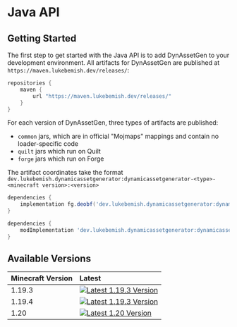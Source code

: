 # Java API

## Getting Started

The first step to get started with the Java API is to add DynAssetGen to your development environment. All artifacts for DynAssetGen are published at `https://maven.lukebemish.dev/releases/`:

```gradle
repositories {
    maven {
        url "https://maven.lukebemish.dev/releases/"
    }
}
```

For each version of DynAssetGen, three types of artifacts are published:
* `common` jars, which are in official "Mojmaps" mappings and contain no loader-specific code
* `quilt` jars which run on Quilt
* `forge` jars which run on Forge

The artifact coordinates take the format `dev.lukebemish.dynamicassetgenerator:dynamicassetgenerator-<type>-<minecraft version>:<version>`

```gradle title="Adding artifact on Forge"
dependencies {
    implementation fg.deobf('dev.lukebemish.dynamicassetgenerator:dynamicassetgenerator-forge-<minecraft version>:<version>')
}
```

```gradle title="Adding artifact on Quilt"
dependencies {
    modImplementation 'dev.lukebemish.dynamicassetgenerator:dynamicassetgenerator-quilt-<minecraft version>:<version>'
}
```

## Available Versions

| Minecraft Version | Latest |
| :---------------- | :----- |
| 1.19.3            | [![Latest 1.19.3 Version](https://img.shields.io/badge/dynamic/xml?style=for-the-badge&color=e3116c&label=&prefix=v&query=metadata%2F%2Flatest&url=https%3A%2F%2Fmaven.lukebemish.dev%2Freleases%2Fdev%2Flukebemish%2Fdynamicassetgenerator%2Fdynamicassetgenerator-common-1.19.3%2Fmaven-metadata.xml)](https://maven.lukebemish.dev/releases/dev/lukebemish/dynamicassetgenerator/dynamicassetgenerator-common-1.19.3/) |
| 1.19.4            | [![Latest 1.19.3 Version](https://img.shields.io/badge/dynamic/xml?style=for-the-badge&color=e3116c&label=&prefix=v&query=metadata%2F%2Flatest&url=https%3A%2F%2Fmaven.lukebemish.dev%2Freleases%2Fdev%2Flukebemish%2Fdynamicassetgenerator%2Fdynamicassetgenerator-common-1.19.4%2Fmaven-metadata.xml)](https://maven.lukebemish.dev/releases/dev/lukebemish/dynamicassetgenerator/dynamicassetgenerator-common-1.19.4/) |
| 1.20              | [![Latest 1.20 Version](https://img.shields.io/badge/dynamic/xml?style=for-the-badge&color=e3116c&label=&prefix=v&query=metadata%2F%2Flatest&url=https%3A%2F%2Fmaven.lukebemish.dev%2Freleases%2Fdev%2Flukebemish%2Fdynamicassetgenerator%2Fdynamicassetgenerator-common-1.20%2Fmaven-metadata.xml)](https://maven.lukebemish.dev/releases/dev/lukebemish/dynamicassetgenerator/dynamicassetgenerator-common-1.20/) |
